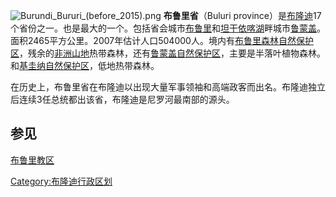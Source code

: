 {{unreferenced|time=2010-08-30T12:10:28+00:00}}
[[Image:Burundi_Bururi_(before_2015).png|right]]
'''布鲁里省'''（Buluri province）是[[布隆迪|布隆迪]]17个省份之一。也是最大的一个。包括省会城市[[布鲁里|布鲁里]]和[[坦干依喀湖|坦干依喀湖]]畔城市[[鲁蒙盖|鲁蒙盖]]。面积2465平方公里。2007年估计人口504000人。境内有[[布鲁里森林自然保护区|布鲁里森林自然保护区]]，残余的[[非洲山地|非洲山地]]热带森林，还有[[鲁蒙盖自然保护区|鲁蒙盖自然保护区]]，主要是半落叶植物森林。和[[基圭纳自然保护区|基圭纳自然保护区]]，低地热带森林。

在历史上，布鲁里省在布隆迪以出现大量军事领袖和高端政客而出名。布隆迪独立后连续3任总统都出该省，布隆迪是尼罗河最南部的源头。

== 参见 ==
[[布鲁里教区|布鲁里教区]]

{{coord|3|53|49|S|29|34|40|E|type:adm1st_region:BI_source:nlwiki|display=title}}

{{蒲隆地行政區劃}}

[[Category:布隆迪行政区划|Category:布隆迪行政区划]]
{{Burundi-geo-stub}}